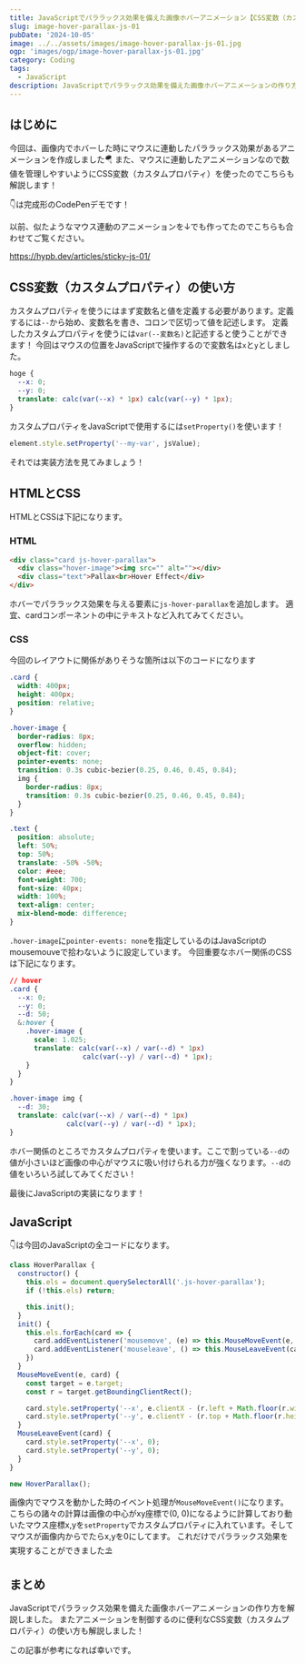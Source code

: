 ```yaml
---
title: JavaScriptでパララックス効果を備えた画像ホバーアニメーション【CSS変数（カスタムプロパティ）を使用】
slug: image-hover-parallax-js-01
pubDate: '2024-10-05'
image: ../../assets/images/image-hover-parallax-js-01.jpg
ogp: 'images/ogp/image-hover-parallax-js-01.jpg'
category: Coding
tags:
  - JavaScript
description: JavaScriptでパララックス効果を備えた画像ホバーアニメーションの作り方を解説します。またアニメーションを制御するのに便利なCSS変数（カスタムプロパティ）の使い方も解説します。
---
```


## はじめに

今回は、画像内でホバーした時にマウスに連動したパララックス効果があるアニメーションを作成しました🪂
また、マウスに連動したアニメーションなので数値を管理しやすいようにCSS変数（カスタムプロパティ）を使ったのでこちらも解説します！

👇は完成形のCodePenデモです！
<CodePenEmbed penId="mdNPJje" title="Image Hover Parallax by JavaScript" />

以前、似たようなマウス連動のアニメーションを↓でも作ってたのでこちらも合わせてご覧ください。

https://hypb.dev/articles/sticky-js-01/

## CSS変数（カスタムプロパティ）の使い方

カスタムプロパティを使うにはまず変数名と値を定義する必要があります。定義するには`--`から始め、変数名を書き、コロンで区切って値を記述します。
定義したカスタムプロパティを使うには`var(--変数名)`と記述すると使うことができます！
今回はマウスの位置をJavaScriptで操作するので変数名は`x`と`y`としました。

```css title="カスタムプロパティの使用例"
hoge {
  --x: 0;
  --y: 0;
  translate: calc(var(--x) * 1px) calc(var(--y) * 1px);
}
```

カスタムプロパティをJavaScriptで使用するには`setProperty()`を使います！

```js title="JavaScriptでカスタムプロパティを使う例"
element.style.setProperty('--my-var', jsValue);
```

それでは実装方法を見てみましょう！

## HTMLとCSS

HTMLとCSSは下記になります。

### HTML

```html title="index.html"
<div class="card js-hover-parallax">
  <div class="hover-image"><img src="" alt=""></div>
  <div class="text">Pallax<br>Hover Effect</div>
</div>
```

ホバーでパララックス効果を与える要素に`js-hover-parallax`を追加します。
適宜、cardコンポーネントの中にテキストなど入れてみてください。

### CSS

今回のレイアウトに関係がありそうな箇所は以下のコードになります

```css title="style.scss"
.card {
  width: 400px;
  height: 400px;
  position: relative;
}

.hover-image {
  border-radius: 8px;
  overflow: hidden;
  object-fit: cover;
  pointer-events: none;
  transition: 0.3s cubic-bezier(0.25, 0.46, 0.45, 0.84);
  img {
    border-radius: 8px;
    transition: 0.3s cubic-bezier(0.25, 0.46, 0.45, 0.84);
  }
}

.text {
  position: absolute;
  left: 50%;
  top: 50%;
  translate: -50% -50%;
  color: #eee;
  font-weight: 700;
  font-size: 40px;
  width: 100%;
  text-align: center;
  mix-blend-mode: difference;
}
```

`.hover-image`に`pointer-events: none`を指定しているのはJavaScriptのmousemouveで拾わないように設定しています。
今回重要なホバー関係のCSSは下記になります。

```css title="style.css"
// hover
.card {
  --x: 0;
  --y: 0;
  --d: 50;
  &:hover {
    .hover-image {
      scale: 1.025;
      translate: calc(var(--x) / var(--d) * 1px)
                  calc(var(--y) / var(--d) * 1px);
    }
  }
}

.hover-image img {
  --d: 30;
  translate: calc(var(--x) / var(--d) * 1px)
              calc(var(--y) / var(--d) * 1px);
}
```

ホバー関係のところでカスタムプロパティを使います。ここで割っている`--d`の値が小さいほど画像の中心がマウスに吸い付けられる力が強くなります。`--d`の値をいろいろ試してみてください！

最後にJavaScriptの実装になります！

## JavaScript

👇は今回のJavaScriptの全コードになります。

```js title="script.js"
class HoverParallax {
  constructor() {
    this.els = document.querySelectorAll('.js-hover-parallax');
    if (!this.els) return;

    this.init();
  }
  init() {
    this.els.forEach(card => {
      card.addEventListener('mousemove', (e) => this.MouseMoveEvent(e, card));
      card.addEventListener('mouseleave', () => this.MouseLeaveEvent(card));
    })
  }
  MouseMoveEvent(e, card) {
    const target = e.target;
    const r = target.getBoundingClientRect();

    card.style.setProperty('--x', e.clientX - (r.left + Math.floor(r.width / 2)));
    card.style.setProperty('--y', e.clientY - (r.top + Math.floor(r.height / 2)));
  }
  MouseLeaveEvent(card) {
    card.style.setProperty('--x', 0);
    card.style.setProperty('--y', 0);
  }
}

new HoverParallax();
```

画像内でマウスを動かした時のイベント処理が`MouseMoveEvent()`になります。
こちらの諸々の計算は画像の中心がxy座標で(0, 0)になるように計算しており動いたマウス座標x,yを`setProperty`でカスタムプロパティに入れています。そしてマウスが画像内からでたらx,yを0にしてます。
これだけでパララックス効果を実現することができました⛱️

## まとめ

JavaScriptでパララックス効果を備えた画像ホバーアニメーションの作り方を解説しました。
またアニメーションを制御するのに便利なCSS変数（カスタムプロパティ）の使い方も解説しました！

この記事が参考になれば幸いです。